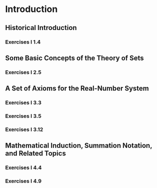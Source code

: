 # Introduction

## Historical Introduction

### Exercises I 1.4 {#exrI1.4}

## Some Basic Concepts of the Theory of Sets

### Exercises I 2.5 {#exrI2.5}

## A Set of Axioms for the Real-Number System

### Exercises I 3.3 {#exrI3.3}

### Exercises I 3.5 {#exrI3.5}

### Exercises I 3.12 {#exrI3.12}

## Mathematical Induction, Summation Notation, and Related Topics

### Exercises I 4.4 {#exrI4.4}

### Exercises I 4.9 {#exrI4.9}


